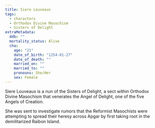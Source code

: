 ```yaml
---
title: Siere Louveaux
tags:
  - characters
  - Orthodox Divine Masochism
  - Sisters of Delight
extraMetadata:
  ddb: ""
  mortality_status: Alive
  cha:
    age: "21"
    date_of_birth: "1254-01-27"
    date_of_death: ""
    married_on: ""
    married_to: ""
    pronouns: She/Her
    sex: Female
---
```


<Stub />

Siere Louveaux is a nun of the Sisters of Delight, a sect within Orthodox Divine
Masochism that venerates the Angel of Delight, one of the five Angels of
Creation.

She was sent to investigate rumors that the Reformist Masochists were attempting
to spread their heresy across Apgar by first taking root in the demilitarized
Raibon Island.
